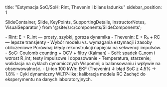 title: "Estymacja SoC/SoH: Rint, Thevenin i bilans ładunku"
sidebar_position: 1

  SlideContainer, 
  Slide, 
  KeyPoints, 
  SupportingDetails, 
  InstructorNotes,
  VisualSeparator 
} from '@site/src/components/SlideComponents';

<SlideContainer>

<Slide title="🔌 Modele elektryczne" type="info">

<KeyPoints title="📋 Rint vs. Thevenin">
- Rint: E + R_int — prosty, szybki, gorsza dynamika
- Thevenin: E + R₀ + RC — lepsze transjenty
</KeyPoints>

<SupportingDetails title="🔧 Dobór">
- Wybór modelu vs. wymagania estymacji i zasoby obliczeniowe
</SupportingDetails>

<InstructorNotes>
Porównaj błędy rekonstrukcji napięcia na sekwencji impulsów.
</InstructorNotes>

</Slide>

<VisualSeparator type="technical" />

<Slide title="🔋 SoC i SoH" type="tip">

<KeyPoints title="📋 Estymacja">
- SoC: Coulomb counting + OCV + filtry (Kalman)
- SoH: spadek C_nom i wzrost R_int; testy impulsowe i dopasowanie
</KeyPoints>

<SupportingDetails title="🧰 Korekcje">
- Temperatura, starzenie; walidacja na cyklach dynamicznych
</SupportingDetails>

<InstructorNotes>
Wspomnij o balansowaniu i wpływie na obserwowalność.
</InstructorNotes>

</Slide>

<VisualSeparator type="success" />

<Slide title="📈 Przykład" type="success">

<KeyPoints title="📋 Case">
- Li‑ion 100 kWh: EKF (Thevenin) ↓ błąd SoC z 4.5% → 1.8%
</KeyPoints>

<SupportingDetails title="🔍 Warunki">
- Cykl dynamiczny WLTP‑like; kalibracja modelu RC
</SupportingDetails>

<InstructorNotes>
Zachęć do eksperymentu na danych laboratoryjnych.
</InstructorNotes>

</Slide>

</SlideContainer>


